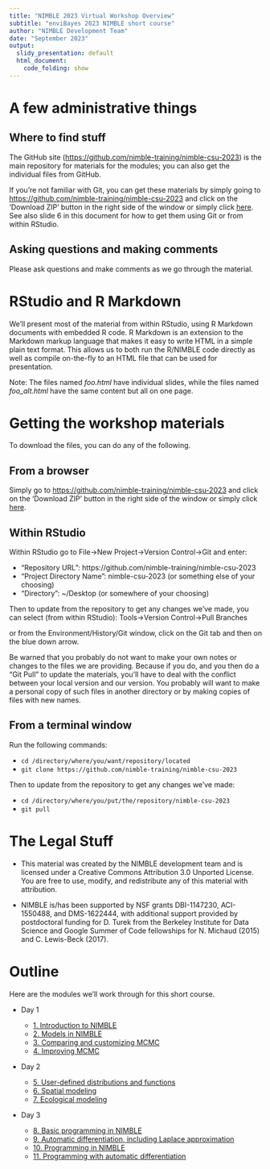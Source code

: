 ```yaml
---
title: "NIMBLE 2023 Virtual Workshop Overview"
subtitle: "enviBayes 2023 NIMBLE short course"
author: "NIMBLE Development Team"
date: "September 2023"
output:
  slidy_presentation: default
  html_document:
    code_folding: show
---
```

<style>
slides > slide {
  overflow-x: auto !important;
  overflow-y: auto !important;
}
</style>

# A few administrative things

## Where to find stuff

The GitHub site ([https://github.com/nimble-training/nimble-csu-2023](https://github.com/nimble-training/nimble-csu-2023)) is the main repository for materials for the modules; you can also get the individual files from GitHub. 

If you're not familiar with Git, you can get these materials by simply going to [https://github.com/nimble-training/nimble-csu-2023](https://github.com/nimble-training/nimble-csu-2023) and click on the 'Download ZIP' button in the right side of the window or simply click [here](https://github.com/nimble-training/nimble-csu-2023/archive/main.zip). See also slide 6 in this document for how to get them using Git or from within RStudio.


## Asking questions and making comments

Please ask questions and make comments as we go through the material.

# RStudio and R Markdown

We'll present most of the material from within RStudio, using R Markdown documents with embedded R code. R Markdown is an extension to the Markdown markup language that makes it easy to write HTML in a simple plain text format.  This allows us to both run the R/NIMBLE code directly as well as compile on-the-fly to an HTML file that can be used for presentation. 

Note: The files named *foo.html* have individual slides, while the files named *foo_alt.html* have the same content but all on one page.

# Getting the workshop materials

To download the files, you can do any of the following. 

## From a browser

Simply go to [https://github.com/nimble-training/nimble-csu-2023](https://github.com/nimble-training/nimble-csu-2023) and click on the 'Download ZIP' button in the right side of the window or simply click [here](https://github.com/nimble-training/nimble-csu-2023/archive/main.zip).

## Within RStudio

Within RStudio go to File->New Project->Version Control->Git and enter:

- "Repository URL": https://github.com/nimble-training/nimble-csu-2023
- "Project Directory Name": nimble-csu-2023 (or something else of your choosing)
- "Directory": ~/Desktop (or somewhere of your choosing)

Then to update from the repository to get any changes we've made, you can select (from within RStudio):
Tools->Version Control->Pull Branches

or from the Environment/History/Git window, click on the Git tab and then on the blue down arrow.

Be warned that you probably do not want to make your own notes or changes to the files we are providing. Because if you do, and you then do a "Git Pull" to update the materials, you'll have to deal with the conflict between your local version and our version. You probably will want to make a personal copy of such files in another directory or by making copies of files with new names.

## From a terminal window

Run the following commands:

- `cd /directory/where/you/want/repository/located`
- `git clone https://github.com/nimble-training/nimble-csu-2023`

Then to update from the repository to get any changes we've made:

- `cd /directory/where/you/put/the/repository/nimble-csu-2023`
- `git pull`


# The Legal Stuff

- This material was created by the NIMBLE development team and is licensed under a Creative Commons Attribution 3.0 Unported License. You are free to use, modify, and redistribute any of this material with attribution.

- NIMBLE is/has been supported by NSF grants DBI-1147230, ACI-1550488, and DMS-1622444, with additional support provided by postdoctoral funding for D. Turek from the Berkeley Institute for Data Science and Google Summer of Code fellowships for N. Michaud (2015) and C. Lewis-Beck (2017).

# Outline

Here are the modules we'll work through for this short course.

 - Day 1
 
    - [1. Introduction to NIMBLE](content/1_introduction_to_nimble/introduction_to_nimble.html)
    - [2. Models in NIMBLE](content/2_nimble_models/nimble_models.html)
    - [3. Comparing and customizing MCMC](content/3_comparing_and_customizing_mcmc/comparing_and_customizing_mcmc.html)
    - [4. Improving MCMC](content/4_improving_mcmc/improving_mcmc.html)

 - Day 2

    - [5. User-defined distributions and functions](content/5_user_defined/extending_models.html) 
    - [6. Spatial modeling](content/6_spatial_models/spatial_models.html)
    - [7. Ecological modeling](content/7_ecological_models/ecological_models_overview.html)

 - Day 3
 
    - [8. Basic programming in NIMBLE](content/8_intro_nimblefunctions/intro_nimblefunctions.html)
    - [9. Automatic differentiation, including Laplace approximation](content/9_ad/intro_ad.html)
    - [10. Programming in NIMBLE](content/10_programming/nimblefunction_programming.html)
    - [11. Programming with automatic differentiation](content/11_ad_programming/ad_programming.html)



